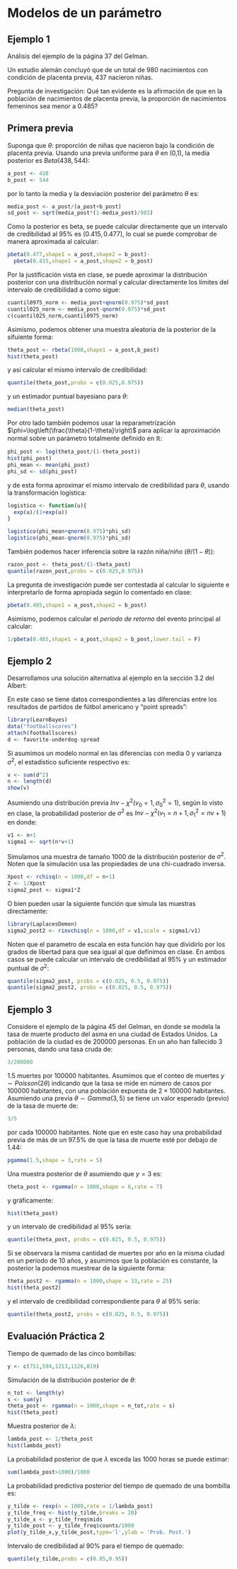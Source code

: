 # Modelos de un parámetro

## Ejemplo 1

Análisis del ejemplo de la página 37 del Gelman.

Un estudio alemán concluyó que de un total de 980 nacimientos con condición de placenta previa, 437 nacieron niñas.

Pregunta de investigación: Qué tan evidente es la afirmación de que en la población de nacimientos de placenta previa, la proporción de nacimientos femeninos sea menor a 0.485?

## Primera previa

Suponga que $\theta$: proporción de niñas que nacieron bajo la condición de placenta previa. Usando una previa uniforme para $\theta$ en (0,1), la media posterior es $Beta(438,544)$:

```r
a_post <- 438
b_post <- 544
```

por lo tanto la media y la desviación posterior del parámetro $\theta$ es:

```r
media_post <- a_post/(a_post+b_post)
sd_post <- sqrt(media_post*(1-media_post)/983)
```

Como la posterior es beta, se puede calcular directamente que un intervalo de credibilidad al 95% es $(0.415,0.477)$, lo cual se puede comprobar de manera aproximada al calcular:

```r
pbeta(0.477,shape1 = a_post,shape2 = b_post)-
  pbeta(0.415,shape1 = a_post,shape2 = b_post)
```

Por la justificación vista en clase, se puede aproximar la distribución posterior con una distribución normal y calcular directamente los límites del intervalo de credibilidad a como sigue:

```r
cuantil0975_norm <- media_post+qnorm(0.975)*sd_post
cuantil025_norm <- media_post-qnorm(0.975)*sd_post
c(cuantil025_norm,cuantil0975_norm)
```

Asimismo, podemos obtener una muestra aleatoria de la posterior de la sifuiente forma:

```r
theta_post <- rbeta(1000,shape1 = a_post,b_post)
hist(theta_post)
```

y así calcular el mismo intervalo de credibilidad:

```r
quantile(theta_post,probs = c(0.025,0.975))
```

y un estimador puntual bayesiano para $\theta$:

```r
median(theta_post)
```

Por otro lado también podemos usar la reparametrización $\phi=\log\left(\frac{\theta}{1-\theta}\right)$ para aplicar la aproximación normal sobre un parámetro totalmente definido en $\mathbb R$:

```r
phi_post <- log(theta_post/(1-theta_post))
hist(phi_post)
phi_mean <- mean(phi_post)
phi_sd <- sd(phi_post)
```
y de esta forma aproximar el mismo intervalo de credibilidad para $\theta$, usando la transformación logística:

```r
logistico <- function(u){
  exp(u)/(1+exp(u))
}

logistico(phi_mean+qnorm(0.975)*phi_sd)
logistico(phi_mean-qnorm(0.975)*phi_sd)
```

También podemos hacer inferencia sobre la razón niña/niño ($\theta/(1-\theta)$):

```r
razon_post <- theta_post/(1-theta_post)
quantile(razon_post,probs = c(0.025,0.975))
```

La pregunta de investigación puede ser contestada al calcular lo siguiente e interpretarlo de forma apropiada según lo comentado en clase:

```r
pbeta(0.485,shape1 = a_post,shape2 = b_post)
```

Asimismo, podemos calcular el *periodo de retorno* del evento principal al calcular:

```r
1/pbeta(0.485,shape1 = a_post,shape2 = b_post,lower.tail = F)
```

## Ejemplo 2

Desarrollamos una solución alternativa al ejemplo en la sección 3.2 del Albert:

En este caso se tiene datos correspondientes a las diferencias entre los resultados de partidos de fútbol americano y "point spreads":

```r
library(LearnBayes)
data("footballscores")
attach(footballscores)
d <- favorite-underdog-spread
```

Si asumimos un modelo normal en las diferencias con media 0 y varianza $\sigma^2$, el estadístico suficiente respectivo es:

```r
v <- sum(d^2)
n <- length(d)
show(v)
```

Asumiendo una distribución previa $Inv-\chi^2(v_0=1, \sigma^2_0=1)$, según lo visto en clase, la probabilidad posterior de $\sigma^2$ es $Inv-\chi^2(v_1=n+1, \sigma^2_1=nv+1)$ en donde:

```r
v1 <- n+1
sigma1 <- sqrt(n*v+1) 
```

Simulamos una muestra de tamaño 1000 de la distribución posterior de $\sigma^2$. Noten que la simulación usa las propiedades de una chi-cuadrado inversa.

```r
Xpost <- rchisq(n = 1000,df = n+1) 
Z <- 1/Xpost
sigma2_post <- sigma1*Z
```

O bien pueden usar la siguiente función que simula las muestras directamente:

```r
library(LaplacesDemon)
sigma2_post2 <- rinvchisq(n = 1000,df = v1,scale = sigma1/v1)
```
Noten que el parametro de escala en esta función hay que dividirlo por los grados de libertad para que sea igual al que definimos en clase. En ambos casos se puede calcular un intervalo de credibilidad al 95% y un estimador puntual de $\sigma^2$:

```r
quantile(sigma2_post, probs = c(0.025, 0.5, 0.975))
quantile(sigma2_post2, probs = c(0.025, 0.5, 0.975))
```

## Ejemplo 3

Considere el ejemplo de la página 45 del Gelman, en donde se modela la tasa de muerte producto del asma en una ciudad de Estados Unidos. La población de la ciudad es de 200000 personas. En un año han fallecido 3 personas, dando una tasa cruda de:

```r
3/200000
```

1.5 muertes por 100000 habitantes. Asumimos que el conteo de muertes $y\sim Poisson(2\theta)$ indicando que la tasa se mide en número de casos por 100000 habitantes, con una población expuesta de $2\times 100000$ habitantes. Asumiendo una previa $\theta \sim Gamma(3,5)$ se tiene un valor esperado (previo) de la tasa de muerte de:

```r
3/5
```

por cada 100000 habitantes. Note que en este caso hay una probabilidad previa de más de un 97.5% de que la tasa de muerte esté por debajo de 1.44:

```r
pgamma(1.5,shape = 3,rate = 5)
```

Una muestra posterior de $\theta$ asumiendo que $y=3$ es:

```r
theta_post <- rgamma(n = 1000,shape = 6,rate = 7)
```

y gráficamente:

```r
hist(theta_post)
```

y un intervalo de credibilidad al 95% sería:

```r
quantile(theta_post, probs = c(0.025, 0.5, 0.975))
```

Si se observara la misma cantidad de muertes por año en la misma ciudad en un periodo de 10 años, y asumimos que la población es constante, la posterior la podemos muestrear de la siguiente forma:

```r
theta_post2 <- rgamma(n = 1000,shape = 33,rate = 25)
hist(theta_post2)
```

y el intervalo de credibilidad correspondiente para $\theta$ al 95% sería:

```r
quantile(theta_post2, probs = c(0.025, 0.5, 0.975))
```

## Evaluación Práctica 2

Tiempo de quemado de las cinco bombillas:

```r
y <- c(751,594,1213,1126,819)
```

Simulación de la distribución posterior de $\theta$:

```r
n_tot <- length(y)
s <- sum(y)
theta_post <- rgamma(n = 1000,shape = n_tot,rate = s)
hist(theta_post)
```

Muestra posterior de $\lambda$:

```r
lambda_post <- 1/theta_post
hist(lambda_post)
```

La probabilidad posterior de que $\lambda$ exceda las 1000 horas se puede estimar:

```r
sum(lambda_post>1000)/1000
```
La probabilidad predictiva posterior del tiempo de quemado de una bombilla es:

```r
y_tilde <- rexp(n = 1000,rate = 1/lambda_post)
y_tilde_freq <- hist(y_tilde,breaks = 20)
y_tilde_x <- y_tilde_freq$mids
y_tilde_post <- y_tilde_freq$counts/1000
plot(y_tilde_x,y_tilde_post,type='l',ylab = 'Prob. Post.')
```

Intervalo de credibilidad al 90% para el tiempo de quemado:

```r
quantile(y_tilde,probs = c(0.05,0.95))
```

